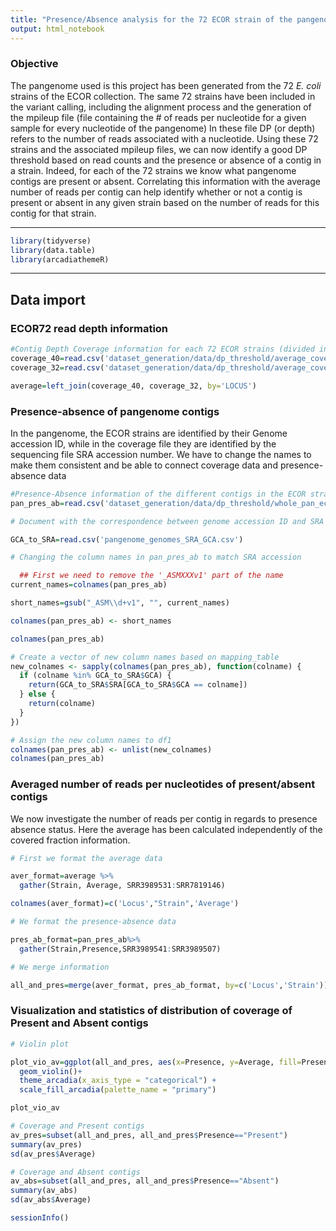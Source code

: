 ```yaml
---
title: "Presence/Absence analysis for the 72 ECOR strain of the pangenome"
output: html_notebook
---
```

### Objective 

The pangenome used is this project has been generated from the 72 *E. coli* strains of the ECOR collection.
The same 72 strains have been included in the variant calling, including the alignment process and the generation of the mpileup file (file containing the # of reads per nucleotide for a given sample for every nucleotide of the pangenome)
In these file DP (or depth) refers to the number of reads associated with a nucleotide.
Using these 72 strains and the associated mpileup files, we can now identify a good DP threshold based on read counts and the presence or absence of a contig in a strain. Indeed, for each of the 72 strains we know what pangenome contigs are present or absent. Correlating this information with the average number of reads per contig can help identify whether or not a contig is present or absent in any given strain based on the number of reads for this contig for that strain. 

---

```r
library(tidyverse)
library(data.table)
library(arcadiathemeR)

```

--- 

## Data import

### ECOR72 read depth information
```r

#Contig Depth Coverage information for each 72 ECOR strains (divided into two csv files)
coverage_40=read.csv('dataset_generation/data/dp_threshold/average_coverage_41.csv')[,-1]
coverage_32=read.csv('dataset_generation/data/dp_threshold/average_coverage_last32.csv')[,-1]

average=left_join(coverage_40, coverage_32, by='LOCUS')

```

### Presence-absence of pangenome contigs

In the pangenome, the ECOR strains are identified by their Genome accession ID, while in the coverage file they are identified by the sequencing file SRA accession number. We have to change the names to make them consistent and be able to connect coverage data and presence-absence data

```r
#Presence-Absence information of the different contigs in the ECOR strains
pan_pres_ab=read.csv('dataset_generation/data/dp_threshold/whole_pan_ecor_presence_absence.csv')[,-1]

# Document with the correspondence between genome accession ID and SRA accession ID

GCA_to_SRA=read.csv('pangenome_genomes_SRA_GCA.csv')

# Changing the column names in pan_pres_ab to match SRA accession

  ## First we need to remove the '_ASMXXXv1' part of the name
current_names=colnames(pan_pres_ab)

short_names=gsub("_ASM\\d+v1", "", current_names)

colnames(pan_pres_ab) <- short_names

colnames(pan_pres_ab)

# Create a vector of new column names based on mapping_table
new_colnames <- sapply(colnames(pan_pres_ab), function(colname) {
  if (colname %in% GCA_to_SRA$GCA) {
    return(GCA_to_SRA$SRA[GCA_to_SRA$GCA == colname])
  } else {
    return(colname)
  }
})

# Assign the new column names to df1
colnames(pan_pres_ab) <- unlist(new_colnames)
colnames(pan_pres_ab)

```

### Averaged number of reads per nucleotides of present/absent contigs

We now investigate the number of reads per contig in regards to presence absence status.
Here the average has been calculated independently of the covered fraction information. 

```r
# First we format the average data 

aver_format=average %>%
  gather(Strain, Average, SRR3989531:SRR7819146)

colnames(aver_format)=c('Locus',"Strain",'Average')

# We format the presence-absence data

pres_ab_format=pan_pres_ab%>%
  gather(Strain,Presence,SRR3989541:SRR3989507)

# We merge information

all_and_pres=merge(aver_format, pres_ab_format, by=c('Locus','Strain'))

```

### Visualization and statistics of distribution of coverage of Present and Absent contigs
```r
# Violin plot

plot_vio_av=ggplot(all_and_pres, aes(x=Presence, y=Average, fill=Presence))+
  geom_violin()+
  theme_arcadia(x_axis_type = "categorical") +
  scale_fill_arcadia(palette_name = "primary")

plot_vio_av
```
```r
# Coverage and Present contigs
av_pres=subset(all_and_pres, all_and_pres$Presence=="Present")
summary(av_pres)
sd(av_pres$Average)

# Coverage and Absent contigs
av_abs=subset(all_and_pres, all_and_pres$Presence=="Absent")
summary(av_abs)
sd(av_abs$Average)

```

```r
sessionInfo()
```
